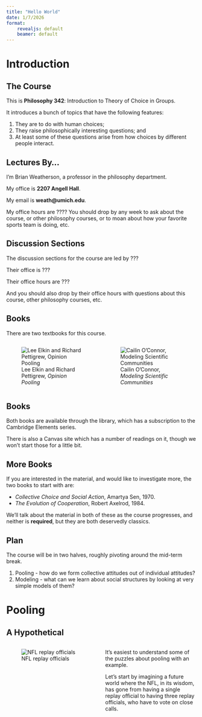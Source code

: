 ```yaml
---
title: "Hello World"
date: 1/7/2026
format:
    revealjs: default
    beamer: default
---
```


# Introduction

## The Course

This is **Philosophy 342**: Introduction to Theory of Choice in Groups.

It introduces a bunch of topics that have the following features:

1. They are to do with human choices;
2. They raise philosophically interesting questions; and
3. At least some of these questions arise from how choices by different people interact.

## Lectures By...

I'm Brian Weatherson, a professor in the philosophy department.

My office is **2207 Angell Hall**.

My email is **weath@umich.edu**.

My office hours are ???? You should drop by any week to ask about the course, or other philosophy courses, or to moan about how your favorite sports team is doing, etc.

## Discussion Sections

The discussion sections for the course are led by ???

Their office is ???

Their office hours are ???

And you should also drop by their office hours with questions about this course, other philosophy courses, etc.

## Books

There are two textbooks for this course.

::: {.columns}

:::: {.column width="50%"}
![Lee Elkin and Richard Pettigrew, *Opinion Pooling*](images/opinion-pooling.jpg)
::::

:::: {.column width="50%"}
![Cailin O'Connor, *Modeling Scientific Communities*](images/msc.jpg.jpg)
::::

:::

## Books

Both books are available through the library, which has a subscription to the Cambridge Elements series.

There is also a Canvas site which has a number of readings on it, though we won't start those for a little bit.

## More Books

If you are interested in the material, and would like to investigate more, the two books to start with are:

- *Collective Choice and Social Action*, Amartya Sen, 1970.
- *The Evolution of Cooperation*, Robert Axelrod, 1984.

We'll talk about the material in both of these as the course progresses, and neither is **required**, but they are both deservedly classics.

## Plan

The course will be in two halves, roughly pivoting around the mid-term break.

1. Pooling - how do we form collective attitudes out of individual attitudes?
2. Modeling - what can we learn about social structures by looking at very simple models of them?

# Pooling

## A Hypothetical

::: {.columns}

:::: {.column width="50%"}
![NFL replay officials](images/nfl.jpg)
::::

:::: {.column width="50%"}
It's easiest to understand some of the puzzles about pooling with an example.

Let's start by imagining a future world where the NFL, in its wisdom, has gone from having a single replay official to having three replay officials, who have to vote on close calls.
::::

:::

